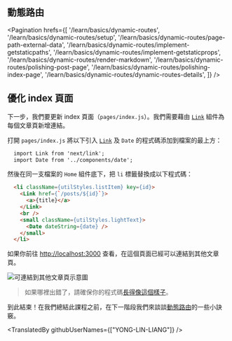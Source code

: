 ## 動態路由

<Pagination
  hrefs={[
    '/learn/basics/dynamic-routes',
    '/learn/basics/dynamic-routes/setup',
    '/learn/basics/dynamic-routes/page-path-external-data',
    '/learn/basics/dynamic-routes/implement-getstaticpaths',
    '/learn/basics/dynamic-routes/implement-getstaticprops',
    '/learn/basics/dynamic-routes/render-markdown',
    '/learn/basics/dynamic-routes/polishing-post-page',
    '/learn/basics/dynamic-routes/polishing-index-page',
    '/learn/basics/dynamic-routes/dynamic-routes-details',
  ]}
/>

## 優化 index 頁面

下一步，我們要更新 index 頁面（`pages/index.js`）。我們需要藉由 [`Link`](/docs/api-reference/next/link) 組件為每個文章頁新增連結。

打開 `pages/index.js` 將以下引入 [`Link`](/docs/api-reference/next/link) 及 `Date` 的程式碼添加到檔案的最上方：

```html
  import Link from 'next/link';
  import Date from '../components/date';
```

然後在同一支檔案的 `Home` 組件底下，把 `li` 標籤替換成以下程式碼：

```html
  <li className={utilStyles.listItem} key={id}>
    <Link href={`/posts/${id}`}>
      <a>{title}</a>
    </Link>
    <br />
    <small className={utilStyles.lightText}>
      <Date dateString={date} />
    </small>
  </li>
```

如果你前往 [http://localhost:3000](http://localhost:3000) 查看，在這個頁面已經可以連結到其他文章頁。

![可連結到其他文章頁示意圖](https://nextjs.org/static/images/learn/dynamic-routes/links.png "可連結到其他文章頁示意圖")

> 如果哪裡出錯了，請確保你的程式碼[長得像這個樣子](https://github.com/vercel/next-learn/tree/master/basics/dynamic-routes-starter)。

到此結束！在我們總結此課程之前，在下一階段我們來談談[動態路由](/docs/routing/dynamic-routes)的一些小訣竅。

<TranslatedBy githubUserNames={["YONG-LIN-LIANG"]} />